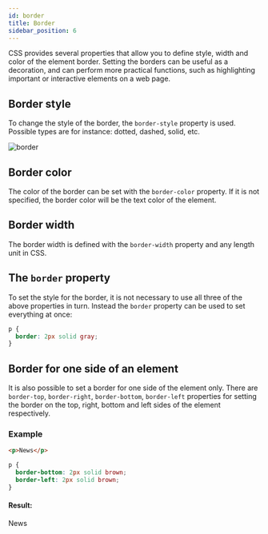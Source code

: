 ```yaml
---
id: border
title: Border
sidebar_position: 6
---
```


CSS provides several properties that allow you to define style, width and color of the element border. Setting the borders can be useful as a decoration, and can perform more practical functions, such as highlighting important or interactive elements on a web page.

## Border style

To change the style of the border, the `border-style` property is used. Possible types are for instance: dotted, dashed, solid, etc.

![border](/img/docs/Web/CSS/border.jpg)

## Border color

The color of the border can be set with the `border-color` property. If it is not specified, the border color will be the text color of the element.

## Border width

The border width is defined with the `border-width` property and any length unit in CSS.

## The `border` property

To set the style for the border, it is not necessary to use all three of the above properties in turn. Instead the `border` property can be used to set everything at once:

```css
p {
  border: 2px solid gray;
}
```

## Border for one side of an element

It is also possible to set a border for one side of the element only. There are `border-top`, `border-right`, `border-bottom`, `border-left` properties for setting the border on the top, right, bottom and left sides of the element respectively.

### Example

```html title=index.html
<p>News</p>
```

```css title=index.css
p {
  border-bottom: 2px solid brown;
  border-left: 2px solid brown;
}
```

#### Result:

<p style={{ borderBottom: "2px solid brown", borderLeft: "2px solid brown" }}>
  News
</p>
